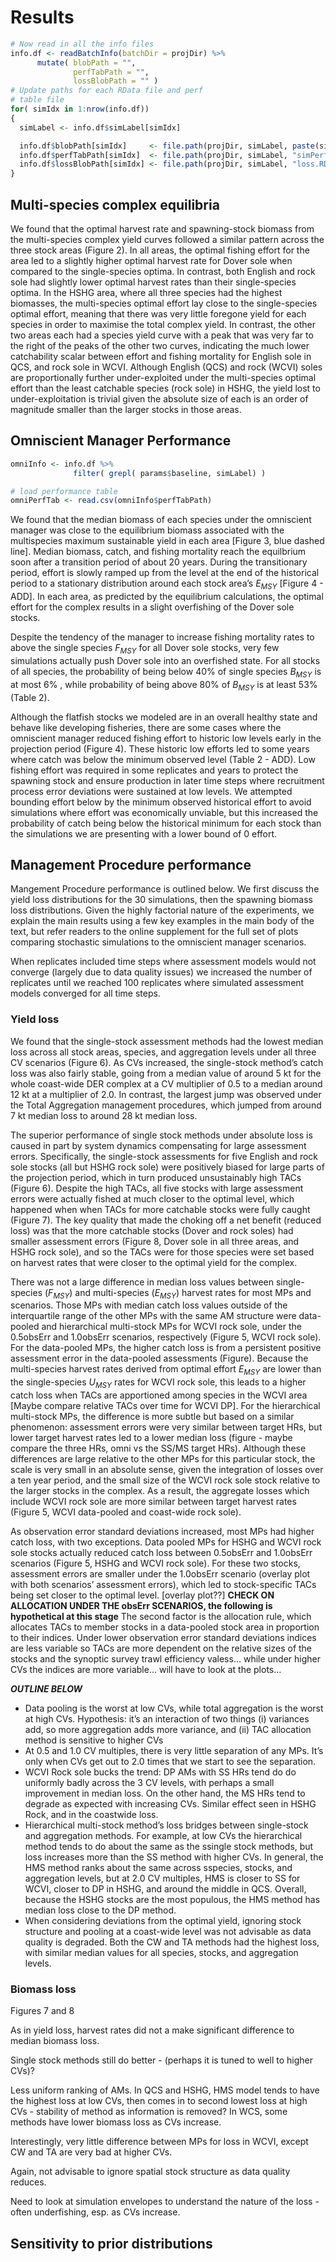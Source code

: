 # Results

```r
# Now read in all the info files
info.df <- readBatchInfo(batchDir = projDir) %>%
      mutate( blobPath = "", 
              perfTabPath = "", 
              lossBlobPath = "" )
# Update paths for each RData file and perf 
# table file
for( simIdx in 1:nrow(info.df))
{
  simLabel <- info.df$simLabel[simIdx]

  info.df$blobPath[simIdx]     <- file.path(projDir, simLabel, paste(simLabel,".RData",sep = "") )
  info.df$perfTabPath[simIdx]  <- file.path(projDir, simLabel, "simPerfStats.csv" )
  info.df$lossBlobPath[simIdx] <- file.path(projDir, simLabel, "loss.RData" )
}


```

## Multi-species complex equilibria

We found that the optimal harvest rate and spawning-stock biomass 
from the multi-species complex yield curves followed a similar
pattern across the three stock areas (Figure 2). In all areas, 
the optimal fishing effort for the area led to a slightly higher 
optimal harvest rate for Dover sole when compared to the 
single-species optima. In contrast, both English and rock sole 
had slightly lower optimal harvest rates than their single-species 
optima. In the HSHG area, where all three species had the 
highest biomasses, the multi-species optimal effort lay close 
to the single-species optimal effort, meaning that there was
very little foregone yield for each species in order
to maximise the total complex yield. In contrast, the other 
two areas each had a species yield curve with a peak that 
was very far to the right of the peaks of the other two curves, 
indicating the much lower catchability scalar between 
effort and fishing mortality for English sole in QCS, 
and rock sole in WCVI. Although English (QCS) and rock (WCVI) soles 
are proportionally further under-exploited under the multi-species 
optimal effort than the least catchable species (rock sole) in HSHG, 
the yield lost to under-exploitation is trivial given the absolute 
size of each is an order of magnitude smaller than the larger
stocks in those areas.


## Omniscient Manager Performance

```r
omniInfo <- info.df %>% 
              filter( grepl( params$baseline, simLabel) )

# load performance table
omniPerfTab <- read.csv(omniInfo$perfTabPath)


```



We found that the median biomass of each species 
under the omniscient manager was close to the equilibrium 
biomass associated with the multispecies maximum 
sustainable yield in each area [Figure 3, blue dashed line]. 
Median biomass, catch, and fishing mortality reach the equilbrium
soon after a transition period of about 20 years. During
the transitionary period, effort is slowly ramped up from
the level at the end of the historical period to a 
stationary distribution around each stock area's $E_{MSY}$
[Figure 4 - ADD]. In each area, as predicted by the 
equilibrium calculations, the optimal effort for the 
complex results in a slight overfishing of the Dover sole 
stocks. 

Despite the tendency of the manager to increase fishing
mortality rates to above the single species $F_{MSY}$
for all Dover sole stocks, very few simulations actually push 
Dover sole into an overfished state. For all stocks of all 
species, the probability of being below 40% of single species
$B_{MSY}$ is at most 6% , while probability of being
above 80% of $B_{MSY}$ is at least 53% (Table 2). 

Although the flatfish stocks we modeled are in an overall
healthy state and behave like developing fisheries, 
there are some cases where the omniscient manager reduced
fishing effort to historic low levels early in the projection 
period (Figure 4). These historic low efforts led to some years
where catch was below the minimum observed level (Table 2 - ADD). 
Low fishing effort was required in some replicates and years 
to protect the spawning stock and ensure production in 
later time steps where recruitment process error deviations 
were sustained at low levels. We attempted bounding effort 
below by the minimum observed historical effort to avoid 
simulations where effort was economically unviable, but this
increased the probability of catch being below the historical
minimum for each stock than the simulations we are presenting
with a lower bound of 0 effort.


## Management Procedure performance

Mangement Procedure performance is outlined below. We first
discuss the yield loss distributions for the 30 simulations,
then the spawning biomass loss distributions. Given the highly
factorial nature of the experiments, we explain the main results
using a few key examples in the main body of the text, but refer
readers to the online supplement for the full set of plots 
comparing stochastic simulations to the omniscient manager
scenarios.


When replicates included time steps where assessment models would 
not converge (largely due to data quality issues)
we increased the number of replicates until we reached
100 replicates where simulated assessment models 
converged for all time steps.

### Yield loss

We found that the single-stock assessment methods had 
the lowest median loss across all stock areas, species, 
and aggregation levels under all three CV scenarios (Figure 6). 
As CVs increased, the single-stock method's catch loss was also
fairly stable, going from a median value of around 5 kt
for the whole coast-wide DER complex at a CV multiplier of
0.5 to a median around 12 kt at a multiplier of 2.0. In
contrast, the largest jump was observed under the 
Total Aggregation management procedures, which 
jumped from around 7 kt median loss to around 28 kt median 
loss.

The superior performance of single stock methods under 
absolute loss is caused in part by system dynamics
compensating for large assessment errors. Specifically, 
the single-stock assessments for five English and rock sole
stocks (all but HSHG rock sole) were positively biased
for large parts of the projection period, which in
turn produced unsustainably high TACs (Figure 6). 
Despite the high TACs, all five stocks with large assessment 
errors were actually fished at much closer to the optimal 
level, which happened when when TACs for more catchable 
stocks were fully caught (Figure 7). The key 
quality that made the choking off a net benefit (reduced
loss) was that the more catchable stocks (Dover and rock soles) 
had smaller assessment errors (Figure 8, Dover sole in
all three areas, and HSHG rock sole), and so the TACs were 
for those species were set based on harvest rates that were closer 
to the optimal yield for the complex. 

There was not a large difference in median loss values
between single-species ($F_{MSY}$) and multi-species ($E_{MSY}$)
harvest rates for most MPs and scenarios. Those MPs with
median catch loss values outside of the interquartile range of 
the other MPs with the same AM structure were data-pooled and 
hierarchical multi-stock MPs for WCVI rock sole, under the 
0.5obsErr and 1.0obsErr scenarios, respectively (Figure 5, 
WCVI rock sole). For the data-pooled MPs, the higher catch loss 
is from a persistent positive assessment error in the data-pooled
assessments (Figure). Because the multi-species harvest rates derived
from optimal effort $E_{MSY}$ are lower than the single-species
$U_{MSY}$ rates for WCVI rock sole, this leads to a higher 
catch loss when TACs are apportioned among species in the WCVI
area [Maybe compare relative TACs over time for WCVI DP]. 
For the hierarchical multi-stock MPs, the difference 
is more subtle but based on a similar phenomenon: 
assessment errors were very similar between target HRs, but 
lower target harvest rates led to a lower median loss 
(figure - maybe compare the three HRs, omni vs the SS/MS 
target HRs). Although these differences are large relative 
to the other MPs for this particular stock, the scale is very small in
an absolute sense, given the integration of losses over
a ten year period, and the small size of the WCVI rock sole stock
relative to the larger stocks in the complex.
As a result, the aggregate losses which include WCVI
rock sole are more similar between target harvest rates 
(Figure 5, WCVI data-pooled and coast-wide rock sole).

As observation error standard deviations increased, most 
MPs had higher catch loss, with two exceptions. Data pooled MPs 
for HSHG and WCVI rock sole stocks actually reduced catch
loss between 0.5obsErr and 1.0obsErr scenarios (Figure 5,
HSHG and WCVI rock sole). For these two stocks, assessment
errors are smaller under the 1.0obsErr scenario (overlay
plot with both scenarios' assessment errors), which
led to stock-specific TACs being set closer to the 
optimal level. [overlay plot??]
**CHECK ON ALLOCATION UNDER THE obsErr SCENARIOS,
the following is hypothetical at this stage**
The second factor is the allocation rule, which allocates
TACs to member stocks in a data-pooled stock area in 
proportion to their indices. Under lower observation
error standard deviations indices are less variable
so TACs are more dependent on the relative sizes
of the stocks and the synoptic survey trawl efficiency
valess... while under higher CVs the indices are more 
variable... will have to look at the plots...


***OUTLINE BELOW***

- Data pooling is the worst at low CVs, while total aggregation
is the worst at high CVs. Hypothesis: it's an interaction
of two things (i) variances add, so more aggregation
adds more variance, and (ii) TAC allocation method
is sensitive to higher CVs
- At 0.5 and 1.0 CV multiples, there is very little separation of 
any MPs. It's only when CVs get out to 2.0 times 
that we start to see the separation. 
- WCVI Rock sole bucks the trend: DP AMs with SS HRs tend do do 
uniformly badly across the 3 CV levels, with perhaps a small
improvement in median loss. On the other hand, the MS HRs
tend to degrade as expected with increasing CVs. Similar effect 
seen in HSHG Rock, and in the coastwide loss.
- Hierarchical multi-stock method's loss bridges between single-stock
and aggregation methods. For example, at low CVs the hierarchical
method tends to do about the same as the ssingle stock methods, but loss
increases more than the SS method with higher CVs. In general, the
HMS method ranks about the same across sspecies, stocks, and aggregation
levels, but at 2.0 CV multiples, HMS is closer to SS for WCVI,
closer to DP in HSHG, and around the middle in QCS. Overall, because
the HSHG stocks are the most populous, the HMS method has median loss
close to the DP method.
- When considering deviations from the optimal yield, ignoring stock 
structure and pooling at a coast-wide level was not advisable as
data quality is degraded. Both the CW and TA methods had the highest
loss, with similar median values for all species, stocks, and aggregation
levels.





### Biomass loss

Figures 7 and 8

As in yield loss, harvest rates did not a make significant difference
to median biomass loss.

Single stock methods still do better - (perhaps it is tuned to well to 
higher CVs)?

Less uniform ranking of AMs. In QCS and HSHG, HMS model tends to
have the highest loss at low CVs, then comes in to second lowest loss
at high CVs - stability of method as information is removed? In WCS,
some methods have lower biomass loss as CVs increase.

Interestingly, very little difference between MPs for loss in WCVI,
except CW and TA are very bad at higher CVs.

Again, not advisable to ignore spatial stock structure as data
quality reduces.

Need to look at simulation envelopes to understand the nature of
the loss - often underfishing, esp. as CVs increase.



## Sensitivity to prior distributions


